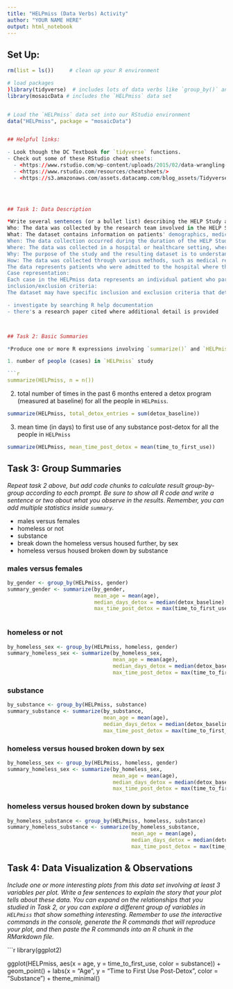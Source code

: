 ```yaml
---
title: "HELPmiss (Data Verbs) Activity"
author: "YOUR NAME HERE"
output: html_notebook
---
```



## Set Up:

```r
rm(list = ls())     # clean up your R environment

# load packages
)library(tidyverse)  # includes lots of data verbs like `group_by()` and `summarise()`
library(mosaicData # includes the `HELPmiss` data set 


# Load the `HELPmiss` data set into our RStudio environment
data("HELPmiss", package = "mosaicData")


## Helpful links: 

- Look though the DC Textbook for `tidyverse` functions. 
- Check out some of these RStudio cheat sheets:
  - <https://www.rstudio.com/wp-content/uploads/2015/02/data-wrangling-cheatsheet.pdf> 
  - <https://www.rstudio.com/resources/cheatsheets/>
  - <https://s3.amazonaws.com/assets.datacamp.com/blog_assets/Tidyverse+Cheat+Sheet.pdf>
  



## Task 1: Data Description

*Write several sentences (or a bullet list) describing the HELP Study and the resulting `HELPmiss` data.  Your description should investigate basic data provenance (e.g., Who, What, When, Where, Why, How), explain the setting for the data, specify what each case represents in the data, and remark on inclusion/exclusion criteria.* 
Who: The data was collected by the research team involved in the HELP Study.
What: The dataset contains information on patients' demographics, medical diagnoses, treatment interventions, and clinical outcomes.
When: The data collection occurred during the duration of the HELP Study.
Where: The data was collected in a hospital or healthcare setting, where the study was conducted.
Why: The purpose of the study and the resulting dataset is to understand the effectiveness of interventions in improving patient health outcomes.
How: The data was collected through various methods, such as medical records, patient interviews, and observations.
The data represents patients who were admitted to the hospital where the HELP Study was conducted. It provides insights into the medical conditions, treatments, and outcomes of these patients during their hospital stay.
Case representation:
Each case in the HELPmiss data represents an individual patient who participated in the HELP Study. The data provides information on their specific characteristics, medical history, interventions received, and subsequent clinical outcomes.
inclusion/exclusion criteria:
The dataset may have specific inclusion and exclusion criteria that determine which patients were eligible to participate in the HELP Study and, consequently, included in the HELPmiss data. These criteria may include factors such as age, specific medical conditions, and willingness to participate in the study. The exact criteria can be further investigated in the documentation or research publications related to the HELP Study.

- investigate by searching R help documentation
- there's a research paper cited where additional detail is provided



## Task 2: Basic Summaries 

*Produce one or more R expressions involving `summarize()` and `HELPmiss` to address each of the following prompts.*

1. number of people (cases) in `HELPmiss` study

```r
summarize(HELPmiss, n = n())


```

2. total number of times in the past 6 months entered a detox program (measured at baseline) for all the people in `HELPmiss`. 

```r
summarize(HELPmiss, total_detox_entries = sum(detox_baseline))


```


3. mean time (in days) to first use of any substance post-detox for all the people in `HELPmiss`


```r
summarize(HELPmiss, mean_time_post_detox = mean(time_to_first_use))


```



## Task 3: Group Summaries  

*Repeat task 2 above, but add code chunks to calculate result group-by-group according to each prompt.  Be sure to show all R code and write a sentence or two about what you observe in the results. Remember, you can add multiple statistics inside `summary`.* 


- males versus females
- homeless or not
- substance
- break down the homeless versus housed further, by sex
- homeless versus housed broken down by substance

### males versus females
```r
by_gender <- group_by(HELPmiss, gender)
summary_gender <- summarize(by_gender, 
                            mean_age = mean(age),
                            median_days_detox = median(detox_baseline),
                            max_time_post_detox = max(time_to_first_use))



```

### homeless or not
```r
by_homeless_sex <- group_by(HELPmiss, homeless, gender)
summary_homeless_sex <- summarize(by_homeless_sex, 
                                  mean_age = mean(age),
                                  median_days_detox = median(detox_baseline),
                                  max_time_post_detox = max(time_to_first_use))

```


### substance
```r
by_substance <- group_by(HELPmiss, substance)
summary_substance <- summarize(by_substance, 
                               mean_age = mean(age),
                               median_days_detox = median(detox_baseline),
                               max_time_post_detox = max(time_to_first_use))


```

### homeless versus housed broken down by sex
```r
by_homeless_sex <- group_by(HELPmiss, homeless, gender)
summary_homeless_sex <- summarize(by_homeless_sex, 
                                  mean_age = mean(age),
                                  median_days_detox = median(detox_baseline),
                                  max_time_post_detox = max(time_to_first_use))

```

### homeless versus housed broken down by substance
```r
by_homeless_substance <- group_by(HELPmiss, homeless, substance)
summary_homeless_substance <- summarize(by_homeless_substance, 
                                        mean_age = mean(age),
                                        median_days_detox = median(detox_baseline),
                                        max_time_post_detox = max(time_to_first_use))

```



## Task 4: Data Visualization & Observations

*Include one or more interesting plots from this data set involving at least 3 variables per plot. Write a few sentences to explain the story that your plot tells about these data.  You can expand on the relationships that you studied in Task 2, or you can explore a different group of variables in `HELPmiss` that show something interesting. Remember to use the interactive commands in the console, generate the R commands that will reproduce your plot, and then paste the R commands into an R chunk in the RMarkdown file.*  


```r
library(ggplot2)

ggplot(HELPmiss, aes(x = age, y = time_to_first_use, color = substance)) +
  geom_point() +
  labs(x = "Age", y = "Time to First Use Post-Detox", color = "Substance") +
  theme_minimal()



